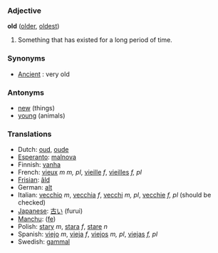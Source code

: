 === Adjective ===

'''old''' ([[older]], [[oldest]])

#Something that has existed for a long period of time.

===Synonyms===

*[[Ancient]] : very old

===Antonyms===

*[[new]] (things)
*[[young]] (animals)

=== Translations ===
*Dutch: [[oud]], [[oude]]
*[[Esperanto]]: [[malnova]]
*Finnish: [[vanha]]
*French: [[vieux]] ''m'' ''m, pl'', [[vieille]] ''f'', [[vieilles]] ''f, pl''
*[[Frisian]]: [[âld]]
*German: [[alt]]
*Italian: [[vecchio]] ''m'', [[vecchia]] ''f'', [[vecchi]] ''m, pl'', [[vecchie]] ''f, pl'' (should be checked)
*[[Japanese]]: [[古い]] (furui)
*[[Manchu]]: ([[fe]])
*Polish: [[stary]] ''m'', [[stara]] ''f'', [[stare]] ''n''
*Spanish: [[viejo]] ''m'', [[vieja]] ''f'', [[viejos]] ''m, pl'', [[viejas]] ''f, pl''
*Swedish: [[gammal]]